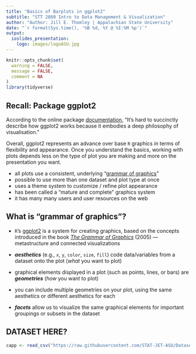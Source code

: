 ```yaml
---
title: "Basics of Barplots in ggplot2"
subtitle: "STT 2860 Intro to Data Management & Visualization"
author: "Author: Jill E. Thomley | Appalachian State University"
date: "`r format(Sys.time(), '%B %d, %Y @ %I:%M %p')`"
output: 
  ioslides_presentation:
    logo: images/logoASU.jpg
---
```


```r
knitr::opts_chunk$set(
  warning = FALSE,
  message = FALSE,
  comment = NA
)
library(tidyverse)
```


## Recall: Package ggplot2

According to the online package [documentation](https://ggplot2.tidyverse.org/), "It’s hard to succinctly describe how ggplot2 works because it embodies a deep philosophy of visualisation." 

Overall, ggplot2 represents an advance over base `R` graphics in terms of flexibility and appearance. Once you understand the basics, working with plots depends less on the type of plot you are making and more on the presentation you want.

* all plots use a consistent, underlying "[grammar of graphics](https://info5940.infosci.cornell.edu/notes/dataviz/grammar-of-graphics/)"
* possible to use more than one dataset and plot type at once
* uses a theme system to customize / refine plot appearance
* has been called a "mature and complete" graphics system
* it has many many users and user resources on the web


## What is "grammar of graphics"?

* `R`'s [ggplot2](https://ggplot2.tidyverse.org/index.html) is a system for creating graphics, based on the concepts introduced in the book [*The Grammar of Graphics*](https://www.amazon.com/Grammar-Graphics-Statistics-Computing/dp/0387245448/ref=as_li_ss_tl?ie=UTF8&qid=1477928463&sr=8-1&keywords=the+grammar+of+graphics&linkCode=sl1&tag=ggplot2-20&linkId=f0130e557161b83fbe97ba0e9175c431) (2005) --- metastructure and connected visualizations

* ***aesthetics*** (e.g., `x`, `y`, `color`, `size`, `fill`) code data/variables from a dataset onto the plot (*what* you want to plot)

* graphical elements displayed in a plot (such as points, lines, or bars) are ***geometries*** (*how* you want to plot)

* you can include multiple geometries on your plot, using the same aesthetics or different aesthetics for each

* ***facets*** allow us to visualize the same graphical elements for important groupings or subsets in the dataset 


## DATASET HERE?

```r
capp <- read_csv("https://raw.githubusercontent.com/STAT-JET-ASU/Datasets/master/Instructor/cappunish20231018.csv")
```




